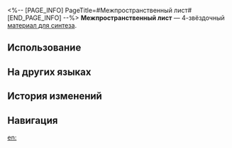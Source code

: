<%-- [PAGE_INFO]
PageTitle=#Межпространственный лист#
[END_PAGE_INFO] --%>
{{Предмет Инфобокс
|id          = 183001
|Изображение = Предмет Межпространственный лист.png
|Тип         = Материал для синтеза
|Инвентарь   = Другие материалы
|Редкость    = 4
|Эффект      = 
|Описание    = Материал для синтеза уровня 4
|Источник1   = [[Облачная переправа: поражённые Марой солдаты и другие противники]]
}}
{{Описание|Благодаря трём спутникам гравитационная сила планеты Ариванта постоянно изменяется в виде функции Боде. Обычным организмам почти невозможно выжить на этой планете, поэтому со временем на Ариванте сложилась уникальная экосистема. Самым известным в ней является растение, которое можно использовать в качестве лекарства, под названием межпространственное дерево.<br />Период листопада у межпространственного дерева всегда наступает очень поздно, потому что для мира, где гравитация постоянно меняется, плавно опадающим листьям не так-то просто опуститься на древнюю затвердевшую землю. Поэтому межпространственное дерево развило чрезвычайно тонкую способность искривления пространства: чтобы помочь своим листьям опасть, дерево наделило их способностью совершать чрезвычайно короткие рывки к земле с частотой, которую невозможно наблюдать невооружённым глазом. Но и так не каждый межпространственный лист успешно приземляется. Те счастливчики, что опустились на каменистую землю, наблюдают, как их спутники взлетают высоко в небо и сгорают, пожираемые атмосферой.<br /><br />''«Ого».''}}
'''Межпространственный лист''' — 4-звёздочный [[Материалы для синтеза|материал для синтеза]].

==Использование==
{{Используется в создании}}

==На других языках==
{{На других языках
|en   = Interdimensional Leaf
|zhs  = 换境树叶
|zht  = 換境樹葉
|ja   = 換境樹の葉
|ko   = 차원수의 잎
|es   = Hoja del árbol interdimensional
|fr   = Feuille interdimensionnelle
|ru   = Межпространственный лист
|th   = Interdimensional Leaf
|vi   = Lá Cây Đổi Cảnh
|de   = Interdimensionales Blatt
|id   = Interdimensional Leaf
|pt   = Folha Interdimensional
}}

==История изменений==
{{История изменений|3.5}}

==Навигация==
{{Материалы синтеза Навбокс}}

[[en:]]